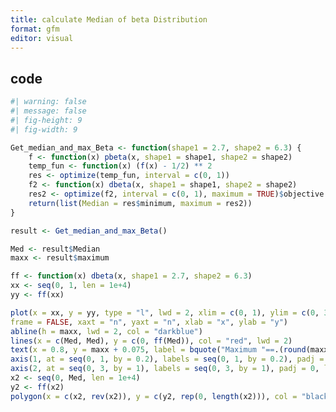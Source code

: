 ```yaml
---
title: calculate Median of beta Distribution
format: gfm
editor: visual
---
```



## code 


```r
#| warning: false
#| message: false
#| fig-height: 9
#| fig-width: 9

Get_median_and_max_Beta <- function(shape1 = 2.7, shape2 = 6.3) {
    f <- function(x) pbeta(x, shape1 = shape1, shape2 = shape2)
    temp_fun <- function(x) (f(x) - 1/2) ** 2
    res <- optimize(temp_fun, interval = c(0, 1))
    f2 <- function(x) dbeta(x, shape1 = shape1, shape2 = shape2)
    res2 <- optimize(f2, interval = c(0, 1), maximum = TRUE)$objective
    return(list(Median = res$minimum, maximum = res2))
}

result <- Get_median_and_max_Beta()

Med <- result$Median
maxx <- result$maximum

ff <- function(x) dbeta(x, shape1 = 2.7, shape2 = 6.3)
xx <- seq(0, 1, len = 1e+4)
yy <- ff(xx) 

plot(x = xx, y = yy, type = "l", lwd = 2, xlim = c(0, 1), ylim = c(0, 3), 
frame = FALSE, xaxt = "n", yaxt = "n", xlab = "x", ylab = "y")
abline(h = maxx, lwd = 2, col = "darkblue")
lines(x = c(Med, Med), y = c(0, ff(Med)), col = "red", lwd = 2)
text(x = 0.8, y = maxx + 0.075, label = bquote("Maximum "==.(round(maxx, 4))))
axis(1, at = seq(0, 1, by = 0.2), labels = seq(0, 1, by = 0.2), padj = 0, line = -0.75)
axis(2, at = seq(0, 3, by = 1), labels = seq(0, 3, by = 1), padj = 0, line = -1.5)
x2 <- seq(0, Med, len = 1e+4)
y2 <- ff(x2)
polygon(x = c(x2, rev(x2)), y = c(y2, rep(0, length(x2))), col = "black")

```